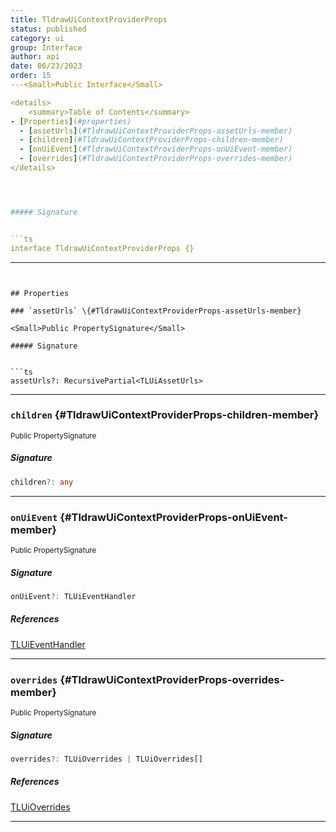 ```yaml
---
title: TldrawUiContextProviderProps
status: published
category: ui
group: Interface
author: api
date: 06/23/2023
order: 15
---<Small>Public Interface</Small>

<details>
	<summary>Table of Contents</summary>
- [Properties](#properties)
  - [assetUrls](#TldrawUiContextProviderProps-assetUrls-member)
  - [children](#TldrawUiContextProviderProps-children-member)
  - [onUiEvent](#TldrawUiContextProviderProps-onUiEvent-member)
  - [overrides](#TldrawUiContextProviderProps-overrides-member)
</details>




##### Signature


```ts
interface TldrawUiContextProviderProps {}
```

---
```


## Properties

### `assetUrls` \{#TldrawUiContextProviderProps-assetUrls-member}

<Small>Public PropertySignature</Small>

##### Signature


```ts
assetUrls?: RecursivePartial<TLUiAssetUrls>
```

---

### `children` \{#TldrawUiContextProviderProps-children-member}

<Small>Public PropertySignature</Small>

##### Signature


```ts
children?: any
```

---

### `onUiEvent` \{#TldrawUiContextProviderProps-onUiEvent-member}

<Small>Public PropertySignature</Small>

##### Signature


```ts
onUiEvent?: TLUiEventHandler
```

##### References

[TLUiEventHandler](/gen/ui/TLUiEventHandler-type)

---

### `overrides` \{#TldrawUiContextProviderProps-overrides-member}

<Small>Public PropertySignature</Small>

##### Signature


```ts
overrides?: TLUiOverrides | TLUiOverrides[]
```

##### References

[TLUiOverrides](/gen/ui/TLUiOverrides-interface)

---

